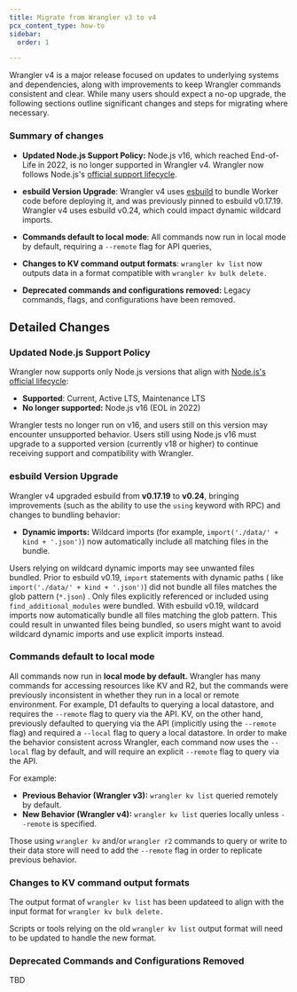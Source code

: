 ```yaml
---
title: Migrate from Wrangler v3 to v4
pcx_content_type: how-to
sidebar:
  order: 1

---
```

Wrangler v4 is a major release focused on updates to underlying systems and dependencies, along with improvements to keep Wrangler commands consistent and clear. While many users should expect a no-op upgrade, the following sections outline  significant changes and steps for migrating where necessary. 

### Summary of changes
* **Updated Node.js Support Policy:**
Node.js v16, which reached End-of-Life in 2022, is no longer supported in Wrangler v4. Wrangler now follows Node.js's [official support lifecycle](https://nodejs.org/en/about/previous-releases). 

* **esbuild Version Upgrade**: Wrangler v4 uses [esbuild](https://esbuild.github.io/) to bundle Worker code before deploying it, and was previously pinned to esbuild v0.17.19. Wrangler v4 uses esbuild v0.24, which could impact dynamic wildcard imports. 

* **Commands default to local mode**: All commands now run in local mode by default, requiring a `--remote` flag for API queries, 

* **Changes to KV command output formats**: `wrangler kv list` now outputs data in a format compatible with `wrangler kv bulk delete.` 

* **Deprecated commands and configurations removed:** Legacy commands, flags, and configurations have been removed. 

## Detailed Changes 

### Updated Node.js Support Policy 

Wrangler now supports only Node.js versions that align with [Node.js's official lifecycle](https://nodejs.org/en/about/previous-releases): 
* **Supported**: Current, Active LTS, Maintenance LTS
* **No longer supported:** Node.js v16 (EOL in 2022)

Wrangler tests no longer run on v16, and users still on this version may encounter unsupported behavior. Users still using Node.js v16 must upgrade to a supported version (currently v18 or higher) to continue receiving support and compatibility with Wrangler. 

### esbuild Version Upgrade

Wrangler v4 upgraded esbuild from **v0.17.19** to **v0.24**, bringing improvements (such as the ability to use the `using` keyword with RPC) and changes to bundling behavior: 
* **Dynamic imports:** Wildcard imports (for example, `import('./data/' + kind + '.json')`) now automatically include all matching files in the bundle.


Users relying on wildcard dynamic imports may see unwanted files bundled. Prior to esbuild v0.19, `import` statements with dynamic paths ( like `import('./data/' + kind + '.json')`) did not bundle all files matches the glob pattern (`*.json`) . Only files explicitly referenced or included using `find_additional_modules`  were bundled. With esbuild v0.19, wildcard imports now automatically bundle all files matching the glob pattern. This could result in unwanted files being bundled, so users might want to avoid wildcard dynamic imports and use explicit imports instead. 

### Commands default to local mode


All commands now run in **local mode by default.** Wrangler has many commands for accessing resources like KV and R2, but the commands were previously inconsistent in whether they run in a local or remote environment. For example, D1 defaults to querying a local datastore, and requires the `--remote`  flag to query via the API. KV, on the other hand, previously defaulted to querying via the API (implicitly using the `--remote`  flag) and required a `--local`  flag to query a local datastore. In order to make the behavior consistent across Wrangler, each command now uses the `--local`  flag by default, and will require an explicit `--remote`  flag to query via the API. 

For example:

* **Previous Behavior (Wrangler v3):** `wrangler kv list` queried remotely by default.
* **New Behavior (Wrangler v4):** `wrangler kv list` queries locally unless `--remote` is specified.


Those using `wrangler kv` and/or `wrangler r2` commands to query or write to their data store will need to add the `--remote` flag in order to replicate previous behavior. 

### Changes to KV command output formats

The output format of `wrangler kv list` has been updateed to align with the input format for `wrangler kv bulk delete.` 

Scripts or tools relying on the old `wrangler kv list` output format will need to be updated to handle the new format.

### Deprecated Commands and Configurations Removed

TBD 